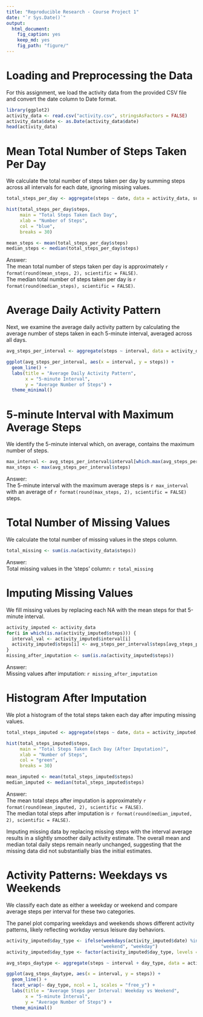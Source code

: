 ```yaml
---
title: "Reproducible Research - Course Project 1"
date: "`r Sys.Date()`"
output:
  html_document:
    fig_caption: yes
    keep_md: yes
    fig_path: "figure/"
---
```


# Loading and Preprocessing the Data

For this assignment, we load the activity data from the provided CSV file and convert the date column to Date format.

```r
library(ggplot2)
activity_data <- read.csv("activity.csv", stringsAsFactors = FALSE)
activity_data$date <- as.Date(activity_data$date)
head(activity_data)
```

# Mean Total Number of Steps Taken Per Day

We calculate the total number of steps taken per day by summing steps across all intervals for each date, ignoring missing values.

```r
total_steps_per_day <- aggregate(steps ~ date, data = activity_data, sum, na.rm = TRUE)

hist(total_steps_per_day$steps,
     main = "Total Steps Taken Each Day",
     xlab = "Number of Steps",
     col = "blue",
     breaks = 30)

mean_steps <- mean(total_steps_per_day$steps)
median_steps <- median(total_steps_per_day$steps)
```

Answer:  
The mean total number of steps taken per day is approximately `r format(round(mean_steps, 2), scientific = FALSE)`.  
The median total number of steps taken per day is `r format(round(median_steps), scientific = FALSE)`.

# Average Daily Activity Pattern

Next, we examine the average daily activity pattern by calculating the average number of steps taken in each 5-minute interval, averaged across all days.

```r
avg_steps_per_interval <- aggregate(steps ~ interval, data = activity_data, mean, na.rm = TRUE)

ggplot(avg_steps_per_interval, aes(x = interval, y = steps)) +
  geom_line() +
  labs(title = "Average Daily Activity Pattern",
       x = "5-minute Interval",
       y = "Average Number of Steps") +
  theme_minimal()
```

# 5-minute Interval with Maximum Average Steps

We identify the 5-minute interval which, on average, contains the maximum number of steps.

```r
max_interval <- avg_steps_per_interval$interval[which.max(avg_steps_per_interval$steps)]
max_steps <- max(avg_steps_per_interval$steps)
```

Answer:  
The 5-minute interval with the maximum average steps is `r max_interval` with an average of `r format(round(max_steps, 2), scientific = FALSE)` steps.

# Total Number of Missing Values

We calculate the total number of missing values in the steps column.

```r
total_missing <- sum(is.na(activity_data$steps))
```

Answer:  
Total missing values in the ‘steps’ column: `r total_missing`

# Imputing Missing Values

We fill missing values by replacing each NA with the mean steps for that 5-minute interval.

```r
activity_imputed <- activity_data
for(i in which(is.na(activity_imputed$steps))) {
  interval_val <- activity_imputed$interval[i]
  activity_imputed$steps[i] <- avg_steps_per_interval$steps[avg_steps_per_interval$interval == interval_val]
}
missing_after_imputation <- sum(is.na(activity_imputed$steps))
```

Answer:  
Missing values after imputation: `r missing_after_imputation`

# Histogram After Imputation

We plot a histogram of the total steps taken each day after imputing missing values.

```r
total_steps_imputed <- aggregate(steps ~ date, data = activity_imputed, sum)

hist(total_steps_imputed$steps,
     main = "Total Steps Taken Each Day (After Imputation)",
     xlab = "Number of Steps",
     col = "green",
     breaks = 30)

mean_imputed <- mean(total_steps_imputed$steps)
median_imputed <- median(total_steps_imputed$steps)
```

Answer:  
The mean total steps after imputation is approximately `r format(round(mean_imputed, 2), scientific = FALSE)`.  
The median total steps after imputation is `r format(round(median_imputed, 2), scientific = FALSE)`.

Imputing missing data by replacing missing steps with the interval average results in a slightly smoother daily activity estimate. The overall mean and median total daily steps remain nearly unchanged, suggesting that the missing data did not substantially bias the initial estimates.

# Activity Patterns: Weekdays vs Weekends

We classify each date as either a weekday or weekend and compare average steps per interval for these two categories.

The panel plot comparing weekdays and weekends shows different activity patterns, likely reflecting workday versus leisure day behaviors.

```r
activity_imputed$day_type <- ifelse(weekdays(activity_imputed$date) %in% c("Saturday", "Sunday"),
                                   "weekend", "weekday")
activity_imputed$day_type <- factor(activity_imputed$day_type, levels = c("weekday", "weekend"))

avg_steps_daytype <- aggregate(steps ~ interval + day_type, data = activity_imputed, mean)

ggplot(avg_steps_daytype, aes(x = interval, y = steps)) +
  geom_line() +
  facet_wrap(~ day_type, ncol = 1, scales = "free_y") +
  labs(title = "Average Steps per Interval: Weekday vs Weekend",
       x = "5-minute Interval",
       y = "Average Number of Steps") +
  theme_minimal()
```